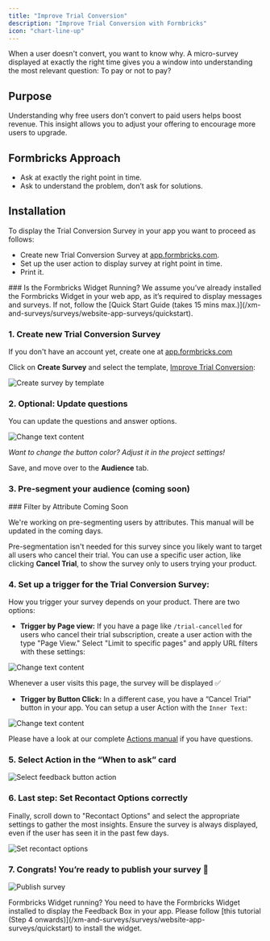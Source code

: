 ```yaml
---
title: "Improve Trial Conversion"
description: "Improve Trial Conversion with Formbricks"
icon: "chart-line-up"
---
```


When a user doesn't convert, you want to know why. A micro-survey displayed at exactly the right time gives you a window into understanding the most relevant question: To pay or not to pay?

## Purpose

Understanding why free users don’t convert to paid users helps boost revenue. This insight allows you to adjust your offering to encourage more users to upgrade.

## Formbricks Approach

- Ask at exactly the right point in time.
- Ask to understand the problem, don’t ask for solutions.

## Installation

To display the Trial Conversion Survey in your app you want to proceed as follows:

- Create new Trial Conversion Survey at [app.formbricks.com](https://app.formbricks.com/).
- Set up the user action to display survey at right point in time.
- Print it.

<Note>
  ### Is the Formbricks Widget Running?
  We assume you’ve already installed the Formbricks Widget in your web app, as it’s required to display messages and surveys. If not, follow the [Quick Start Guide (takes 15 mins max.)](/xm-and-surveys/surveys/website-app-surveys/quickstart).
</Note>

### 1. Create new Trial Conversion Survey

If you don't have an account yet, create one at [app.formbricks.com](https://app.formbricks.com/auth/signup)

Click on **Create Survey** and select the template, [Improve Trial Conversion](https://formbricks.com/survey-templates/improve-trial-conversion):

![Create survey by template](/images/xm-and-surveys/xm/best-practices/improve-trial-cr/create-survey.webp)

### 2. Optional: Update questions

You can update the questions and answer options.

![Change text content](/images/xm-and-surveys/xm/best-practices/improve-trial-cr/change-text.webp)

_Want to change the button color? Adjust it in the project settings!_

Save, and move over to the **Audience** tab.

### 3. Pre-segment your audience (coming soon)

<Note>
### Filter by Attribute Coming Soon

We're working on pre-segmenting users by attributes. This manual will be updated in the coming days.
</Note>

Pre-segmentation isn't needed for this survey since you likely want to target all users who cancel their trial. You can use a specific user action, like clicking **Cancel Trial**, to show the survey only to users trying your product.

### 4. Set up a trigger for the Trial Conversion Survey:

How you trigger your survey depends on your product. There are two options:

- **Trigger by Page view:** If you have a page like `/trial-cancelled` for users who cancel their trial subscription, create a user action with the type "Page View." Select "Limit to specific pages" and apply URL filters with these settings:

![Change text content](/images/xm-and-surveys/xm/best-practices/improve-trial-cr/action-pageurl.webp)

Whenever a user visits this page, the survey will be displayed ✅

- **Trigger by Button Click:** In a different case, you have a “Cancel Trial" button in your app. You can setup a user Action with the `Inner Text`:

![Change text content](/images/xm-and-surveys/xm/best-practices/improve-trial-cr/action-innertext.webp)

Please have a look at our complete [Actions manual](/xm-and-surveys/surveys/website-app-surveys/actions) if you have questions.

### 5. Select Action in the “When to ask” card

![Select feedback button action](/images/xm-and-surveys/xm/best-practices/improve-trial-cr/select-action.webp)

### 6. Last step: Set Recontact Options correctly

Finally, scroll down to "Recontact Options" and select the appropriate settings to gather the most insights. Ensure the survey is always displayed, even if the user has seen it in the past few days.

![Set recontact options](/images/xm-and-surveys/xm/best-practices/improve-trial-cr/recontact-options.webp)

### 7. Congrats! You’re ready to publish your survey 🥳

![Publish survey](/images/xm-and-surveys/xm/best-practices/improve-trial-cr/publish.webp)

<Note>
  Formbricks Widget running? You need to have the Formbricks Widget installed to display the Feedback Box in your app. Please follow [this tutorial (Step 4 onwards)](/xm-and-surveys/surveys/website-app-surveys/quickstart) to install the widget.
</Note>